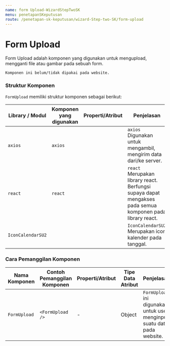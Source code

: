 ```yaml
---
name: form Upload-WizardStepTwoSK
menu: penetapanSKeputusan
route: /penetapan-sk-keputusan/wizard-Step-two-SK/form-upload
---
```


# Form Upload

Form Upload adalah komponen
yang digunakan untuk mengupload, mengganti
file atau gambar pada sebuah form.

```
Komponen ini belum/tidak dipakai pada website.
```

### Struktur Komponen

`FormUpload` memiliki struktur komponen sebagai berikut:

| Library / Modul   | Komponen yang digunakan | Properti/Atribut | Penjelasan                                                                                                |
| ----------------- | ----------------------- | ---------------- | --------------------------------------------------------------------------------------------------------- |
| `axios`           | `axios`                 |                  | `axios` Digunakan untuk mengambil, mengirim data dari/ke server.                                          |
| `react`           | `react`                 |                  | `react` Merupakan library react. Berfungsi supaya dapat mengakses pada semua komponen pada library react. |
| `IconCalendarSU2` |                         |                  | `IconCalendarSU2` Merupakan icon kalender pada tanggal.                                                   |

### Cara Pemanggilan Komponen

| Nama Komponen | Contoh Pemanggilan <br/> Komponen | Properti/Atribut | Tipe Data <br/> Atribut | Penjelasan                                                               |
| ------------- | --------------------------------- | ---------------- | ----------------------- | ------------------------------------------------------------------------ |
| `FormUpload`  | `<FormUpload />`                  | -                | Object                  | `FormUpload` ini digunakan untuk user menginput suatu data pada website. |
